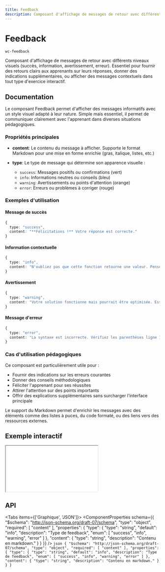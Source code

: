 ```yaml
---
title: Feedback
description: Composant d'affichage de messages de retour avec différents niveaux visuels (succès, information, avertissement, erreur). Essentiel pour fournir des retours clairs aux apprenants sur leurs réponses, donner des indications supplémentaires, ou afficher des messages contextuels dans tout type d'exercice interactif.
---
```



# Feedback

`wc-feedback`

Composant d'affichage de messages de retour avec différents niveaux visuels (succès, information, avertissement, erreur). Essentiel pour fournir des retours clairs aux apprenants sur leurs réponses, donner des indications supplémentaires, ou afficher des messages contextuels dans tout type d'exercice interactif.

## Documentation

Le composant Feedback permet d'afficher des messages informatifs avec un style visuel adapté à leur nature. Simple mais essentiel, il permet de communiquer clairement avec l'apprenant dans diverses situations pédagogiques.

### Propriétés principales

- **content**: Le contenu du message à afficher. Supporte le format Markdown pour une mise en forme enrichie (gras, italique, listes, etc.)

- **type**: Le type de message qui détermine son apparence visuelle :
  - `success`: Messages positifs ou confirmations (vert)
  - `info`: Informations neutres ou conseils (bleu)
  - `warning`: Avertissements ou points d'attention (orange)
  - `error`: Erreurs ou problèmes à corriger (rouge)

### Exemples d'utilisation

#### Message de succès

```typescript
{
  type: "success",
  content: "**Félicitations !** Votre réponse est correcte."
}
```

#### Information contextuelle

```typescript
{
  type: "info",
  content: "N'oubliez pas que cette fonction retourne une valeur. Pensez à l'utiliser dans votre calcul."
}
```

#### Avertissement

```typescript
{
  type: "warning",
  content: "Votre solution fonctionne mais pourrait être optimisée. Essayez de réduire la complexité algorithmique."
}
```

#### Message d'erreur

```typescript
{
  type: "error",
  content: "La syntaxe est incorrecte. Vérifiez les parenthèses ligne 12."
}
```

### Cas d'utilisation pédagogiques

Ce composant est particulièrement utile pour :

- Fournir des indications sur les erreurs courantes
- Donner des conseils méthodologiques
- Féliciter l'apprenant pour ses réussites
- Attirer l'attention sur des points importants
- Offrir des explications supplémentaires sans surcharger l'interface principale

Le support du Markdown permet d'enrichir les messages avec des éléments comme des listes à puces, du code formaté, ou des liens vers des ressources externes.

## Exemple interactif

<iframe
  src={useAbsoluteUrl('playground/components/wc-feedback')}
  style={{ width: '100%', height: '700px', border: 'none' }}
></iframe>

## API

<Tabs items={['Graphique', 'JSON']}>
  <Tab>
    <ComponentProperties schema={{
  "$schema": "http://json-schema.org/draft-07/schema",
  "type": "object",
  "required": [
    "content"
  ],
  "properties": {
    "type": {
      "type": "string",
      "default": "info",
      "description": "Type de feedback",
      "enum": [
        "success",
        "info",
        "warning",
        "error"
      ]
    },
    "content": {
      "type": "string",
      "description": "Contenu en markdown."
    }
  }
}} />
  </Tab>
  <Tab>
    ```json
    {
  "$schema": "http://json-schema.org/draft-07/schema",
  "type": "object",
  "required": [
    "content"
  ],
  "properties": {
    "type": {
      "type": "string",
      "default": "info",
      "description": "Type de feedback",
      "enum": [
        "success",
        "info",
        "warning",
        "error"
      ]
    },
    "content": {
      "type": "string",
      "description": "Contenu en markdown."
    }
  }
}
    ```
  </Tab>
</Tabs>
